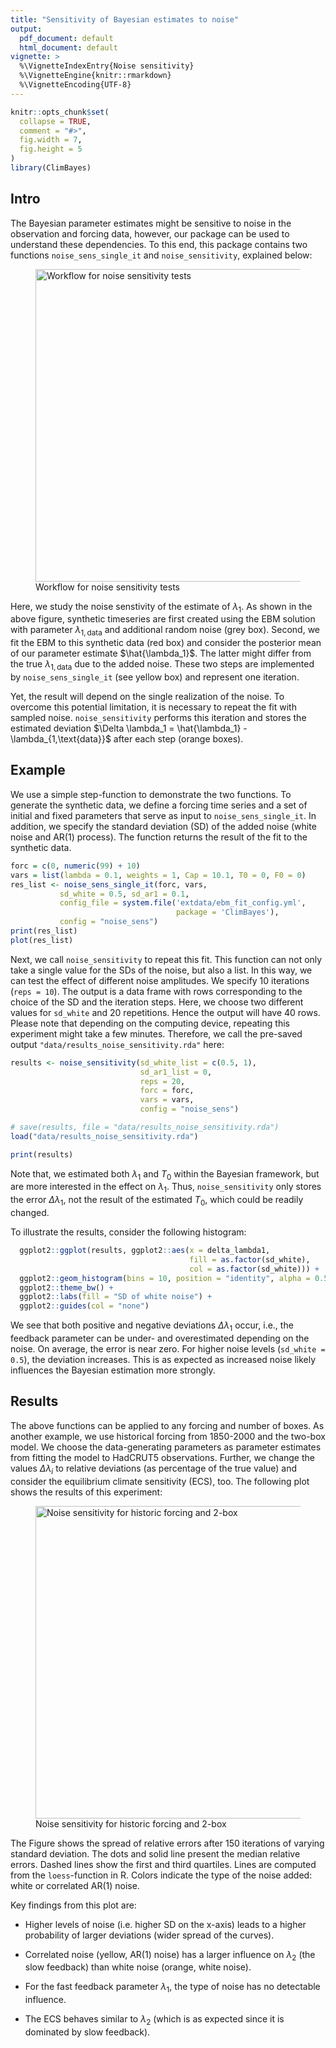 ```yaml
---
title: "Sensitivity of Bayesian estimates to noise"
output:
  pdf_document: default
  html_document: default
vignette: >
  %\VignetteIndexEntry{Noise sensitivity}
  %\VignetteEngine{knitr::rmarkdown}
  %\VignetteEncoding{UTF-8}
---
```



```r
knitr::opts_chunk$set(
  collapse = TRUE,
  comment = "#>",
  fig.width = 7,
  fig.height = 5
)
library(ClimBayes)
```

## Intro

The Bayesian parameter estimates might be sensitive to noise in the observation and forcing data, however, our package can be used to understand these dependencies. To this end, this package contains two functions `noise_sens_single_it` and `noise_sensitivity`, explained below:

![Workflow for noise sensitivity tests](images/noise-sens.png){width=500px}

Here, we study the noise senstivity of the estimate of $\lambda_1$. As shown in the above figure, synthetic timeseries are first created using the EBM solution with parameter $\lambda_{1, \text{data}}$ and additional random noise (grey box). Second, we fit the EBM to this synthetic data (red box) and consider the posterior mean of our parameter estimate $\hat{\lambda_1}$. The latter might differ from the true $\lambda_{1, \text{data}}$ due to the added noise. These two steps are implemented by `noise_sens_single_it` (see yellow box) and represent one iteration.

Yet, the result will depend on the single realization of the noise. To overcome this potential limitation, it is necessary to repeat the fit with sampled noise. `noise_sensitivity` performs this iteration and stores the estimated deviation $\Delta \lambda_1 = \hat{\lambda_1} - \lambda_{1,\text{data}}$ after each step (orange boxes).

## Example

We use a simple step-function to demonstrate the two functions. To generate the synthetic data, we define a forcing time series and a set of initial and fixed parameters that serve as input to `noise_sens_single_it`. In addition, we specify the standard deviation (SD) of the added noise (white noise and AR(1) process). The function returns the result of the fit to the synthetic data.

```r
forc = c(0, numeric(99) + 10)
vars = list(lambda = 0.1, weights = 1, Cap = 10.1, T0 = 0, F0 = 0)
res_list <- noise_sens_single_it(forc, vars,
           sd_white = 0.5, sd_ar1 = 0.1,
           config_file = system.file('extdata/ebm_fit_config.yml', 
                                     package = 'ClimBayes'),
           config = "noise_sens")
print(res_list)
plot(res_list)
```

Next, we call `noise_sensitivity` to repeat this fit. This function can not only take a single value for the SDs of the noise, but also a list. In this way, we can test the effect of different noise amplitudes. We specify 10 iterations (`reps = 10`). The output is a data frame with rows corresponding to the choice of the SD and the iteration steps. Here, we choose two different values for `sd_white` and 20 repetitions. Hence the output will have 40 rows. Please note that depending on the computing device, repeating this experiment might take a few minutes. Therefore, we call the pre-saved output  `"data/results_noise_sensitivity.rda"` here:

```r
results <- noise_sensitivity(sd_white_list = c(0.5, 1), 
                             sd_ar1_list = 0, 
                             reps = 20, 
                             forc = forc, 
                             vars = vars,
                             config = "noise_sens")
```

```r
# save(results, file = "data/results_noise_sensitivity.rda")
load("data/results_noise_sensitivity.rda")
```

```r
print(results)
```

Note that, we estimated both $\lambda_1$ and $T_0$ within the Bayesian framework, but are more interested in the effect on $\lambda_1$. Thus, `noise_sensitivity` only stores the error $\Delta \lambda_1$, not the result of the estimated $T_0$, which could be readily changed.

To illustrate the results, consider the following histogram:
```r
  ggplot2::ggplot(results, ggplot2::aes(x = delta_lambda1, 
                                        fill = as.factor(sd_white),
                                        col = as.factor(sd_white))) +
  ggplot2::geom_histogram(bins = 10, position = "identity", alpha = 0.5) +
  ggplot2::theme_bw() +
  ggplot2::labs(fill = "SD of white noise") + 
  ggplot2::guides(col = "none")
```

We see that both positive and negative deviations $\Delta \lambda_1$ occur, i.e., the feedback parameter can be under- and overestimated depending on the noise. On average, the error is near zero. For higher noise levels (`sd_white = 0.5`), the deviation increases. This is as expected as increased noise likely influences the Bayesian estimation more strongly.

## Results

The above functions can be applied to any forcing and number of boxes. As another example, we use historical forcing from 1850-2000 and the two-box model. We choose the data-generating parameters as parameter estimates from fitting the model to HadCRUT5 observations. Further, we change the values $\Delta \lambda_i$ to relative deviations (as percentage of the true value) and consider the equilibrium climate sensitivity (ECS), too. The following plot shows the results of this experiment:

![Noise sensitivity for historic forcing and 2-box](images/noise_sens_2box_v2-1.png){width=500px}

The Figure shows the spread of relative errors after 150 iterations of varying standard deviation. The dots and solid line present the median relative errors. Dashed lines show the first and third quartiles. Lines are computed from the `loess`-function in R. Colors indicate the type of the noise added: white or correlated AR(1) noise.

Key findings from this plot are:

- Higher levels of noise (i.e. higher SD on the x-axis) leads to a higher probability of larger deviations (wider spread of the curves).

- Correlated noise (yellow, AR(1) noise) has a larger influence on $\lambda_2$ (the slow feedback) than white noise (orange, white noise).

- For the fast feedback parameter $\lambda_1$, the type of noise has no detectable influence.

- The ECS behaves similar to $\lambda_2$ (which is as expected since it is dominated by slow feedback).
